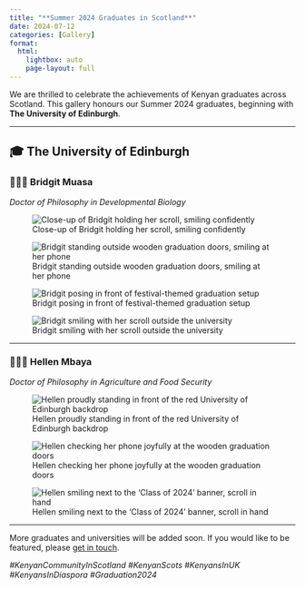 ```yaml
---
title: "**Summer 2024 Graduates in Scotland**"
date: 2024-07-12
categories: [Gallery]
format:
  html:
    lightbox: auto
    page-layout: full
---
```


We are thrilled to celebrate the achievements of Kenyan graduates across Scotland. This gallery honours our Summer 2024 graduates, beginning with **The University of Edinburgh**.

---

## 🎓 The University of Edinburgh

### 👩🏾‍🎓 Bridgit Muasa  
*Doctor of Philosophy in Developmental Biology*

::: {layout-ncol=2}

![Close-up of Bridgit holding her scroll, smiling confidently](/gallery/images/bridgit-muasa-1.jpg){group="bridgit" description="**Bridgit’s joy captured in a proud close-up shot.**"}

![Bridgit standing outside wooden graduation doors, smiling at her phone](/gallery/images/bridgit-muasa-2.jpg){group="bridgit" description="**Capturing the moment — Bridgit at the university steps after the ceremony.**"}

![Bridgit posing in front of festival-themed graduation setup](/gallery/images/bridgit-muasa-3.jpg){group="bridgit" description="**A celebratory moment: Bridgit with a bright smile in her graduation gown.**"}

![Bridgit smiling with her scroll outside the university](/gallery/images/bridgit-muasa-4.jpg){group="bridgit" description="**Bridgit beaming with pride next to the 'Congratulations Class of 2024' banner.**"}

:::

---

### 👩🏾‍🎓 Hellen Mbaya  
*Doctor of Philosophy in Agriculture and Food Security*

![Hellen proudly standing in front of the red University of Edinburgh backdrop](/gallery/images/hellen-mbaya-1.jpeg){group="hellen" description="**Hellen Mbaya radiates confidence and achievement outside the University of Edinburgh.**"}

::: {layout-ncol=2}

![Hellen checking her phone joyfully at the wooden graduation doors](/gallery/images/hellen-mbaya-2.jpeg){group="hellen" description="**A joyful glance — Hellen checks messages of congratulations after her graduation.**"}

![Hellen smiling next to the 'Class of 2024' banner, scroll in hand](/gallery/images/hellen-mbaya-3.jpeg){group="hellen" description="**Hellen proudly displaying her graduation scroll with a radiant smile.**"}

:::

---

More graduates and universities will be added soon. If you would like to be featured, please [get in touch](/contact.qmd).

*#KenyanCommunityInScotland #KenyanScots #KenyansInUK #KenyansInDiaspora #Graduation2024*